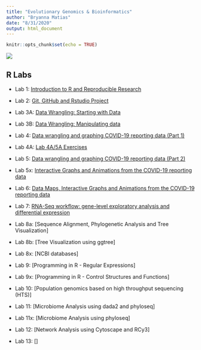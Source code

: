 ```yaml
---
title: "Evolutionary Genomics & Bioinformatics"
author: "Bryanna Matias"
date: "8/31/2020"
output: html_document
---
```


```r
knitr::opts_chunk$set(echo = TRUE)
```

![](images/Profile.jpg)

## R Labs

* Lab 1: [Introduction to R and Reproducible Research](EvoGeno_Lab1.html)

* Lab 2: [Git, GitHub and Rstudio Project](EvoGeno_Lab2.html)

* Lab 3A: [Data Wrangling: Starting with Data](EvoGeno_Lab3A.html)

* Lab 3B: [Data Wrangling: Manipulating data](EvoGeno_Lab3B.html)

* Lab 4: [Data wrangling and graphing COVID-19 reporting data (Part 1)](EvoGeno_Lab4.html)

* Lab 4A: [Lab 4A/5A Exercises](EvoGeno_Lab4A.html)

* Lab 5: [Data wrangling and graphing COVID-19 reporting data (Part 2)](EvoGeno_Lab5.html)

* Lab 5x: [Interactive Graphs and Animations from the COVID-19 reporting data](EvoGeno_Lab5x.html)

* Lab 6: [Data Maps, Interactive Graphs and Animations from the COVID-19 reporting data](EvoGeno_Lab6.html)

* Lab 7: [RNA-Seq workflow: gene-level exploratory analysis and differential expression](EvoGeno_Lab7.html)

* Lab 8a: [Sequence Alignment, Phylogenetic Analysis and Tree Visualization]

* Lab 8b: [Tree Visualization using ggtree]

* Lab 8x: [NCBI databases]

* Lab 9: [Programming in R - Regular Expressions]

* Lab 9x: [Programming in R - Control Structures and Functions]

* Lab 10: [Population genomics based on high throughput sequencing (HTS)]

* Lab 11: [Microbiome Analysis using dada2 and phyloseq]

* Lab 11x: [Microbiome Analysis using phyloseq]

* Lab 12: [Network Analysis using Cytoscape and RCy3]

* Lab 13: []



